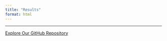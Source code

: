 ```yaml
---
title: "Results"
format: html
---
```




---
[Explore Our GitHub Repository](https://github.com/je-rnic/SMT201-GIS-Group3)  
